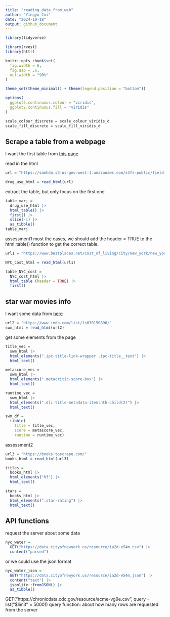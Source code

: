 ```yaml
---
title: "reading_data_from_web"
author: "Yingyu Cui"
date: "2024-10-18"
output: github_document
---
```


```r
library(tidyverse)

library(rvest)
library(httr)

knitr::opts_chunk$set(
  fig.width = 6,
  fig.asp = .6,
  out.width = "90%"
)

theme_set(theme_minimal() + theme(legend.position = "bottom"))

options(
  ggplot2.continuous.colour = "viridis",
  ggplot2.continuous.fill = "viridis"
)

scale_colour_discrete = scale_colour_viridis_d
scale_fill_discrete = scale_fill_viridis_d
```
## Scrape a table from a webpage
I want the first table from [this page](https://samhda.s3-us-gov-west-1.amazonaws.com/s3fs-public/field-uploads/2k15StateFiles/NSDUHsaeShortTermCHG2015.htm)

read in the html
```r
url = "https://samhda.s3-us-gov-west-1.amazonaws.com/s3fs-public/field-uploads/2k15StateFiles/NSDUHsaeShortTermCHG2015.htm"

drug_use_html = read_html(url)
```

extract the table, but only focus on the first one
```r
table_marj =
  drug_use_html |> 
  html_table() |> 
  first() |> 
  slice(-1) |> 
  as_tibble()
table_marj
```

assessment1
most the cases, we should add the header = TRUE to the html_table() function to get the correct table. 
```r
url1 = "https://www.bestplaces.net/cost_of_living/city/new_york/new_york"

NYC_cost_html = read_html(url1)
```
```r
table_NYC_cost = 
  NYC_cost_html |> 
  html_table (header = TRUE) |> 
  first()
```


## star war movies info

I want some data from [here]("https://www.imdb.com/list/ls070150896/")
```r
url2 = "https://www.imdb.com/list/ls070150896/"
swm_html = read_html(url2)
```

get some elements from the page
```r
title_vec = 
  swm_html |>
  html_elements(".ipc-title-link-wrapper .ipc-title__text") |>
  html_text()

metascore_vec = 
  swm_html |>
  html_elements(".metacritic-score-box") |>
  html_text()

runtime_vec = 
  swm_html |>
  html_elements(".dli-title-metadata-item:nth-child(2)") |>
  html_text()

swm_df = 
  tibble(
    title = title_vec,
    score = metascore_vec,
    runtime = runtime_vec)
```

assessment2
```r
url3 = "https://books.toscrape.com/"
books_html = read_html(url3)

titles = 
  books_html |>
  html_elements("h3") |>
  html_text()

stars = 
  books_html |>
  html_elements(".star-rating") |>
  html_text()
```

## API functions
request the server about some data 
```r
nyc_water = 
  GET("https://data.cityofnewyork.us/resource/ia2d-e54m.csv") |> 
  content("parsed")
```
or we could use the json format
```r
nyc_water_json = 
  GET("https://data.cityofnewyork.us/resource/ia2d-e54m.json") |> 
  content("text") |> 
  jsonlite::fromJSON() |>
  as_tibble()
```

GET("https://chronicdata.cdc.gov/resource/acme-vg9e.csv",
      query = list("$limit" = 5000))
query function:
about how many rows are requested from the server 

